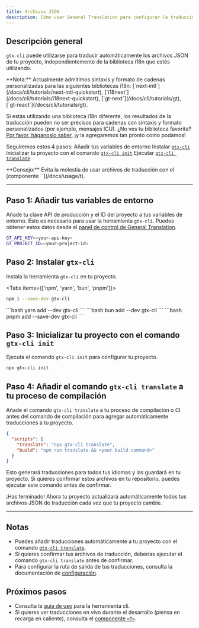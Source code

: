 ```yaml
---
title: Archivos JSON
description: Cómo usar General Translation para configurar la traducción automática de los archivos JSON de tu proyecto
---
```


## Descripción general

`gtx-cli` puede utilizarse para traducir automáticamente los archivos JSON de tu proyecto, independientemente de la biblioteca i18n que estés utilizando.

<Callout type="info">
  **Nota:**
  Actualmente admitimos sintaxis y formato de cadenas personalizadas para las siguientes bibliotecas i18n: [`next-intl`](/docs/cli/tutorials/next-intl-quickstart), [`i18next`](/docs/cli/tutorials/i18next-quickstart), [`gt-next`](/docs/cli/tutorials/gt), [`gt-react`](/docs/cli/tutorials/gt).
  
  Si estás utilizando una biblioteca i18n diferente, los resultados de la traducción pueden no ser precisos para cadenas con sintaxis y formato personalizados (por ejemplo, mensajes ICU).
  ¿No ves tu biblioteca favorita? [Por favor, háganoslo saber](https://github.com/General-Translation/gt-libraries/issues), ¡y la agregaremos tan pronto como podamos!
</Callout>

Seguiremos estos 4 pasos:
<Steps>
  <Step>
    Añadir tus variables de entorno
  </Step>
  <Step>
    Instalar [`gtx-cli`](/docs/cli)
  </Step>
  <Step>
    Inicializar tu proyecto con el comando [`gtx-cli init`](/docs/cli/init)
  </Step>
  <Step>
    Ejecutar [`gtx-cli translate`](/docs/cli/translate#translate-json)
  </Step>
</Steps>

<Callout>
  **Consejo:**
  Evita la molestia de usar archivos de traducción con el [componente `<T>`](/docs/usage/t).
</Callout>

---

## Paso 1: Añadir tus variables de entorno

Añade tu clave API de producción y el ID del proyecto a tus variables de entorno.
Esto es necesario para usar la herramienta `gtx-cli`.
Puedes obtener estos datos desde el [panel de control de General Translation](https://generaltranslation.com/dashboard).

```bash title=".env"
GT_API_KEY=<your-api-key>
GT_PROJECT_ID=<your-project-id>
```

## Paso 2: Instalar `gtx-cli`

Instala la herramienta `gtx-cli` en tu proyecto.

<Tabs items={['npm', 'yarn', 'bun', 'pnpm']}>
  <Tab value="npm">
  ```bash 
  npm i --save-dev gtx-cli
  ``` 
  </Tab>
  <Tab value="yarn">
  ```bash 
  yarn add --dev gtx-cli
  ```
  </Tab>

  <Tab value="bun">
  ```bash 
  bun add --dev gtx-cli
  ```
  </Tab>
  <Tab value="pnpm">
  ```bash 
  pnpm add --save-dev gtx-cli
  ```
  </Tab>
</Tabs>

## Paso 3: Inicializar tu proyecto con el comando `gtx-cli init`

Ejecuta el comando `gtx-cli init` para configurar tu proyecto.

```bash
npx gtx-cli init
```

## Paso 4: Añadir el comando `gtx-cli translate` a tu proceso de compilación

Añade el comando `gtx-cli translate` a tu proceso de compilación o CI antes del comando de compilación para agregar automáticamente traducciones a tu proyecto.

```json title="package.json"
{
  "scripts": {
    "translate": "npx gtx-cli translate",
    "build": "npm run translate && <your build command>"
  }
}
```
Esto generará traducciones para todos tus idiomas y las guardará en tu proyecto.
Si quieres confirmar estos archivos en tu repositorio, puedes ejecutar este comando antes de confirmar.


¡Has terminado! Ahora tu proyecto actualizará automáticamente todos tus archivos JSON de traducción cada vez que tu proyecto cambie.

---

## Notas
 * Puedes añadir traducciones automáticamente a tu proyecto con el comando [`gtx-cli translate`](/docs/cli/translate#translate-json).
 * Si quieres confirmar tus archivos de traducción, deberías ejecutar el comando `gtx-cli translate` antes de confirmar.
 * Para configurar la ruta de salida de tus traducciones, consulta la documentación de [configuración](/docs/cli/reference/config).

## Próximos pasos
 * Consulta la [guía de uso](/docs/cli/reference/usage) para la herramienta cli.
 * Si quieres ver traducciones en vivo durante el desarrollo (piensa en recarga en caliente), consulta el [componente `<T>`](/docs/usage/t).